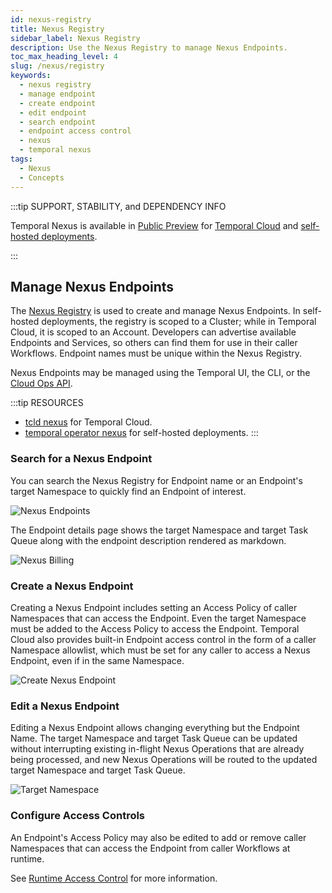```yaml
---
id: nexus-registry
title: Nexus Registry
sidebar_label: Nexus Registry
description: Use the Nexus Registry to manage Nexus Endpoints.
toc_max_heading_level: 4
slug: /nexus/registry
keywords:
  - nexus registry
  - manage endpoint
  - create endpoint
  - edit endpoint
  - search endpoint
  - endpoint access control
  - nexus
  - temporal nexus
tags:
  - Nexus
  - Concepts
---
```


:::tip SUPPORT, STABILITY, and DEPENDENCY INFO

Temporal Nexus is available in [Public Preview](/evaluate/development-production-features/release-stages#public-preview) for [Temporal Cloud](/cloud/nexus) and [self-hosted deployments](/production-deployment/self-hosted-guide/nexus).

:::

## Manage Nexus Endpoints

The [Nexus Registry](/glossary#nexus-registry) is used to create and manage Nexus Endpoints.
In self-hosted deployments, the registry is scoped to a Cluster; while in Temporal Cloud, it is scoped to an Account.
Developers can advertise available Endpoints and Services, so others can find them for use in their caller Workflows.
Endpoint names must be unique within the Nexus Registry.

Nexus Endpoints may be managed using the Temporal UI, the CLI, or the [Cloud Ops API](/ops).

:::tip RESOURCES
- [tcld nexus](/cloud/tcld/nexus) for Temporal Cloud.
- [temporal operator nexus](/cli/operator#nexus) for self-hosted deployments.
:::

### Search for a Nexus Endpoint


You can search the Nexus Registry for Endpoint name or an Endpoint's target Namespace to quickly find an Endpoint of interest.

![Nexus Endpoints](/img/nexus/nexus-endpoints-ss.png)

The Endpoint details page shows the target Namespace and target Task Queue along with the endpoint description rendered as markdown.

![Nexus Billing](/img/nexus/nexus-billing-ss.png)

### Create a Nexus Endpoint

Creating a Nexus Endpoint includes setting an Access Policy of caller Namespaces that can access the Endpoint.
Even the target Namespace must be added to the Access Policy to access the Endpoint.
Temporal Cloud also provides built-in Endpoint access control in the form of a caller Namespace allowlist, which must be set for any caller to access a Nexus Endpoint, even if in the same Namespace.


![Create Nexus Endpoint](/img/nexus/create-nexus-endpoint-ss.png)

### Edit a Nexus Endpoint

Editing a Nexus Endpoint allows changing everything but the Endpoint Name.
The target Namespace and target Task Queue can be updated without interrupting existing in-flight Nexus Operations that are already being processed, and new Nexus Operations will be routed to the updated target Namespace and target Task Queue.

![Target Namespace](/img/nexus/target-namespace-ss.png)

### Configure Access Controls

An Endpoint's Access Policy may also be edited to add or remove caller Namespaces that can access the Endpoint from caller Workflows at runtime.

See [Runtime Access Control](/nexus/security#runtime-access-control) for more information.